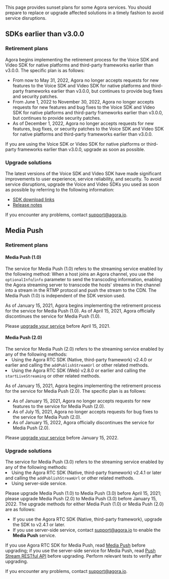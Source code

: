 This page provides sunset plans for some Agora services. You should prepare to replace or upgrade affected solutions in a timely fashion to avoid service disruptions.

## SDKs earlier than v3.0.0

### Retirement plans

Agora begins implementing the retirement process for the Voice SDK and Video SDK for native platforms and third-party frameworks earlier than v3.0.0. The specific plan is as follows:

- From now to May 31, 2022, Agora no longer accepts requests for new features to the Voice SDK and Video SDK for native platforms and third-party frameworks earlier than v3.0.0, but continues to provide bug fixes and security patches.
- From June 1, 2022 to November 30, 2022, Agora no longer accepts requests for new features and bug fixes to the Voice SDK and Video SDK for native platforms and third-party frameworks earlier than v3.0.0, but continues to provide security patches.
- As of December 1, 2022, Agora no longer accepts requests for new features, bug fixes, or security patches to the Voice SDK and Video SDK for native platforms and third-party frameworks earlier than v3.0.0.

If you are using the Voice SDK or Video SDK for native platforms or third-party frameworks earlier than v3.0.0, upgrade as soon as possible.

### Upgrade solutions

The latest versions of the Voice SDK and Video SDK have made significant improvements to user experience, service reliability, and security. To avoid service disruptions, upgrade the Voice and Video SDKs you used as soon as possible by referring to the following information:

- [SDK download links](https://docs.agora.io/en/sdks?platform=android)
- [Release notes](../introduction/release-notes)

If you encounter any problems, contact support@agora.io.


## Media Push

### Retirement plans

#### Media Push (1.0)

<div class="alert info">The service for Media Push (1.0) refers to the streaming service enabled by the following method: When a host joins an Agora channel, you use the <code>optionalInfo</code>/<code>info</code> parameter to send the transcoding information, enabling the Agora streaming server to transcode the hosts' streams in the channel into a stream in the RTMP protocol and push the stream to the CDN. The Media Push (1.0) is independent of the SDK version used.</div>

As of January 15, 2021, Agora begins implementing the retirement process for the service for Media Push (1.0). As of April 15, 2021, Agora officially discontinues the service for Media Push (1.0).

Please [upgrade your service](#upgrade) before April 15, 2021.

#### Media Push (2.0)

<div class="alert info">The service for Media Push (2.0) refers to the streaming service enabled by any of the following methods:<li>Using the Agora RTC SDK (Native, third-party framework) v2.4.0 or earlier and calling the <code>addPublishStreamUrl</code> or other related methods.</li><li>Using the Agora RTC SDK (Web) v2.8.0 or earlier and calling the <code>startLiveStreaming</code> or other related methods.</li></div>

As of January 15, 2021, Agora begins implementing the retirement process for the service for Media Push (2.0). The specific plan is as follows:

- As of January 15, 2021, Agora no longer accepts requests for new features to the service for Media Push (2.0).
- As of July 15, 2021, Agora no longer accepts requests for bug fixes to the service for Media Push (2.0).
- As of January 15, 2022, Agora officially discontinues the service for Media Push (2.0).

Please [upgrade your service](#upgrade) before January 15, 2022.

### <a name="upgrade"></a>Upgrade solutions

<div class="alert info">The service for Media Push (3.0) refers to the streaming service enabled by any of the following methods:
    <li>Using the Agora RTC SDK (Native, third-party framework) v2.4.1 or later and calling the <code>addPublishStreamUrl</code> or other related methods.</li>
<li>Using server-side service.</li></div>

Please upgrade Media Push (1.0) to Media Push (3.0) before April 15, 2021; please upgrade Media Push (2.0) to Media Push (3.0) before January 15, 2022. The upgrade methods for either Media Push (1.0) or Media Push (2.0) are as follows:

- If you use the Agora RTC SDK (Native, third-party framework), upgrade the SDK to v2.4.1 or later.
- If you use server-side service, contact support@agora.io to enable the **Media Push** service.

If you use Agora RTC SDK for Media Push, read [Media Push](../../../interactive-live-streaming/advanced-features/media-push) before upgrading; if you use the server-side service for Media Push, read [Push Stream RESTful API](/media-push/reference/restful-api) before upgrading. Perform relevant tests to verify after upgrading.

If you encounter any problems, contact support@agora.io.
